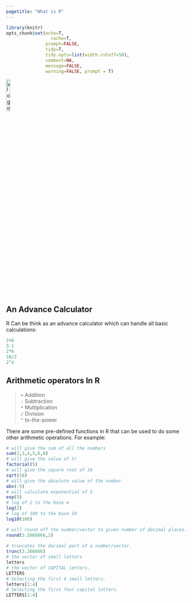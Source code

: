 ```yaml
---
pagetitle: "What is R"
---
```

```r
library(knitr)
opts_chunk$set(echo=T,
	             cache=T,
               prompt=FALSE,
               tidy=T,
               tidy.opts=list(width.cutoff=50),
               comment=NA,
               message=FALSE,
               warning=FALSE, prompt = T)
```

<link rel="stylesheet" href="mystyle.css" type="text/css">

<!-- <div class="icon-bar"> -->
<!--   <a href="intoduction.html" class="prev"> << </a> -->
<!--   <a href="variables.html" class="next"> >> </a> -->
<!-- </div> -->

<a href="index.html">
  <img src="images/logo.png" alt="logo"  style="width:15%;">
</a>


## An Advance Calculator

R Can be think as an advance calculator which can handle all basic calculations:

```r
2+6
3-1
2*6
18/2
2^4
```

## Arithmetic operators In R

> `+`   Addition  
 `-`   Subtraction  
 `*`   Multiplication  
 `/`   Division  
 `^`   to-the-power
  

There are some pre-defined functions in R that can be used to do some other arithmetic operations. For example:

```r
# will give the sum of all the numbers
sum(2,3,4,5,6,8) 
# will give the value of 5!
factorial(5)  
# will give the square root of 16
sqrt(16)      
# will give the absolute value of the number
abs(-5)       
# will calculate exponential of 5
exp(5)        
# log of 2 to the base e
log(2)        
# log of 100 to the base 10
log10(100)    

# will round off the number/vector to given number of decimal places.
round(3.2666666,2)    
          
# truncates the decimal part of a number/vector.
trunc(3.266666)   
# the vector of small letters
letters      
# the vector of CAPITAL letters.
LETTERS      
# Selecting the first 4 small letters.
letters[1:4] 
# Selecting the first four capital letters.
LETTERS[1:4] 

```